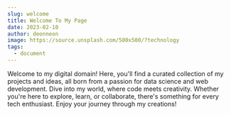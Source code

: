 ```yaml
---
slug: welcome
title: Welcome To My Page
date: 2023-02-10
author: deonneon
image: https://source.unsplash.com/500x500/?technology
tags:
  - document
---
```


Welcome to my digital domain! Here, you'll find a curated collection of my projects and ideas, all born from a passion for data science and web development. Dive into my world, where code meets creativity. Whether you're here to explore, learn, or collaborate, there's something for every tech enthusiast. Enjoy your journey through my creations!
